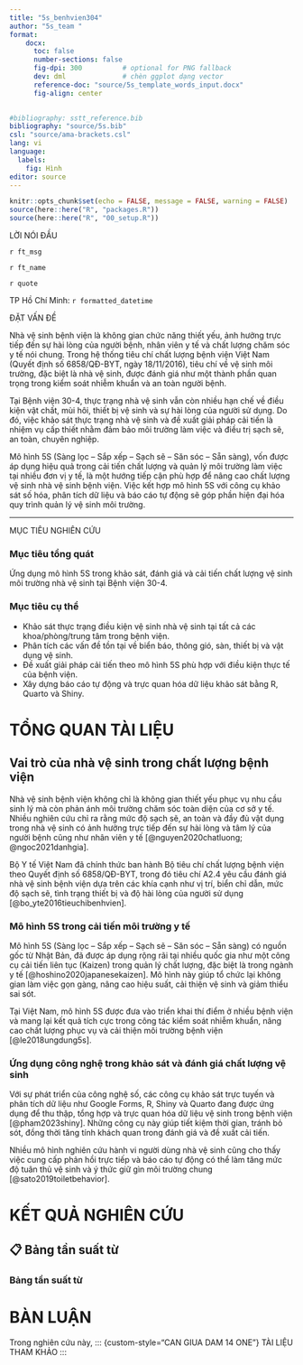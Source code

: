 ```yaml
---
title: "5s_benhvien304"
author: "5s_team "
format:
    docx:
      toc: false
      number-sections: false
      fig-dpi: 300          # optional for PNG fallback
      dev: dml              # chèn ggplot dạng vector
      reference-doc: "source/5s_template_words_input.docx"
      fig-align: center
      

#bibliography: sstt_reference.bib
bibliography: "source/5s.bib"
csl: "source/ama-brackets.csl"
lang: vi
language:
  labels:
    fig: Hình
editor: source
---
```




```r
knitr::opts_chunk$set(echo = FALSE, message = FALSE, warning = FALSE)
source(here::here("R", "packages.R"))
source(here::here("R", "00_setup.R"))

```


::: {custom-style="CAN GIUA DAM 14 ONE"}
LỜI NÓI ĐẦU
:::
`r ft_msg`

`r ft_name`

```{=openxml}
<w:p><w:r><w:br/></w:r></w:p>
```

`r quote`

```{=openxml}
<w:p><w:r><w:br/></w:r></w:p>
```
TP Hồ Chí Minh: `r formatted_datetime`




::: {custom-style="CAN GIUA DAM 14 ONE"}
ĐẶT VẤN ĐỀ
:::

Nhà vệ sinh bệnh viện là không gian chức năng thiết yếu, ảnh hưởng trực tiếp đến sự hài lòng của người bệnh, nhân viên y tế và chất lượng chăm sóc y tế nói chung. Trong hệ thống tiêu chí chất lượng bệnh viện Việt Nam (Quyết định số 6858/QĐ-BYT, ngày 18/11/2016), tiêu chí về vệ sinh môi trường, đặc biệt là nhà vệ sinh, được đánh giá như một thành phần quan trọng trong kiểm soát nhiễm khuẩn và an toàn người bệnh.

Tại Bệnh viện 30-4, thực trạng nhà vệ sinh vẫn còn nhiều hạn chế về điều kiện vật chất, mùi hôi, thiết bị vệ sinh và sự hài lòng của người sử dụng. Do đó, việc khảo sát thực trạng nhà vệ sinh và đề xuất giải pháp cải tiến là nhiệm vụ cấp thiết nhằm đảm bảo môi trường làm việc và điều trị sạch sẽ, an toàn, chuyên nghiệp.

Mô hình 5S (Sàng lọc – Sắp xếp – Sạch sẽ – Săn sóc – Sẵn sàng), vốn được áp dụng hiệu quả trong cải tiến chất lượng và quản lý môi trường làm việc tại nhiều đơn vị y tế, là một hướng tiếp cận phù hợp để nâng cao chất lượng vệ sinh nhà vệ sinh bệnh viện. Việc kết hợp mô hình 5S với công cụ khảo sát số hóa, phân tích dữ liệu và báo cáo tự động sẽ góp phần hiện đại hóa quy trình quản lý vệ sinh môi trường.

---

::: {custom-style="CAN GIUA DAM 14 ONE"}
MỤC TIÊU NGHIÊN CỨU
:::

### Mục tiêu tổng quát

Ứng dụng mô hình 5S trong khảo sát, đánh giá và cải tiến chất lượng vệ sinh môi trường nhà vệ sinh tại Bệnh viện 30-4.

### Mục tiêu cụ thể

- Khảo sát thực trạng điều kiện vệ sinh nhà vệ sinh tại tất cả các khoa/phòng/trung tâm trong bệnh viện.
- Phân tích các vấn đề tồn tại về biển báo, thông gió, sàn, thiết bị và vật dụng vệ sinh.
- Đề xuất giải pháp cải tiến theo mô hình 5S phù hợp với điều kiện thực tế của bệnh viện.
- Xây dựng báo cáo tự động và trực quan hóa dữ liệu khảo sát bằng R, Quarto và Shiny.


# TỔNG QUAN TÀI LIỆU


## Vai trò của nhà vệ sinh trong chất lượng bệnh viện

Nhà vệ sinh bệnh viện không chỉ là không gian thiết yếu phục vụ nhu cầu sinh lý mà còn phản ánh môi trường chăm sóc toàn diện của cơ sở y tế. Nhiều nghiên cứu chỉ ra rằng mức độ sạch sẽ, an toàn và đầy đủ vật dụng trong nhà vệ sinh có ảnh hưởng trực tiếp đến sự hài lòng và tâm lý của người bệnh cũng như nhân viên y tế [@nguyen2020chatluong; @ngoc2021danhgia].

Bộ Y tế Việt Nam đã chính thức ban hành Bộ tiêu chí chất lượng bệnh viện theo Quyết định số 6858/QĐ-BYT, trong đó tiêu chí A2.4 yêu cầu đánh giá nhà vệ sinh bệnh viện dựa trên các khía cạnh như vị trí, biển chỉ dẫn, mức độ sạch sẽ, tình trạng thiết bị và độ hài lòng của người sử dụng [@bo_yte2016tieuchibenhvien].


### Mô hình 5S trong cải tiến môi trường y tế

Mô hình 5S (Sàng lọc – Sắp xếp – Sạch sẽ – Săn sóc – Sẵn sàng) có nguồn gốc từ Nhật Bản, đã được áp dụng rộng rãi tại nhiều quốc gia như một công cụ cải tiến liên tục (Kaizen) trong quản lý chất lượng, đặc biệt là trong ngành y tế [@hoshino2020japanesekaizen]. Mô hình này giúp tổ chức lại không gian làm việc gọn gàng, nâng cao hiệu suất, cải thiện vệ sinh và giảm thiểu sai sót.

Tại Việt Nam, mô hình 5S được đưa vào triển khai thí điểm ở nhiều bệnh viện và mang lại kết quả tích cực trong công tác kiểm soát nhiễm khuẩn, nâng cao chất lượng phục vụ và cải thiện môi trường bệnh viện [@le2018ungdung5s].



### Ứng dụng công nghệ trong khảo sát và đánh giá chất lượng vệ sinh

Với sự phát triển của công nghệ số, các công cụ khảo sát trực tuyến và phân tích dữ liệu như Google Forms, R, Shiny và Quarto đang được ứng dụng để thu thập, tổng hợp và trực quan hóa dữ liệu vệ sinh trong bệnh viện [@pham2023shiny]. Những công cụ này giúp tiết kiệm thời gian, tránh bỏ sót, đồng thời tăng tính khách quan trong đánh giá và đề xuất cải tiến.

Nhiều mô hình nghiên cứu hành vi người dùng nhà vệ sinh cũng cho thấy việc cung cấp phản hồi trực tiếp và báo cáo tự động có thể làm tăng mức độ tuân thủ vệ sinh và ý thức giữ gìn môi trường chung [@sato2019toiletbehavior].




# KẾT QUẢ NGHIÊN CỨU
## 📋 Bảng tần suất từ
### Bảng tần suất từ







# BÀN LUẬN

Trong nghiên cứu này, 
::: {custom-style="CAN GIUA DAM 14 ONE"}
TÀI LIỆU THAM KHẢO
:::
